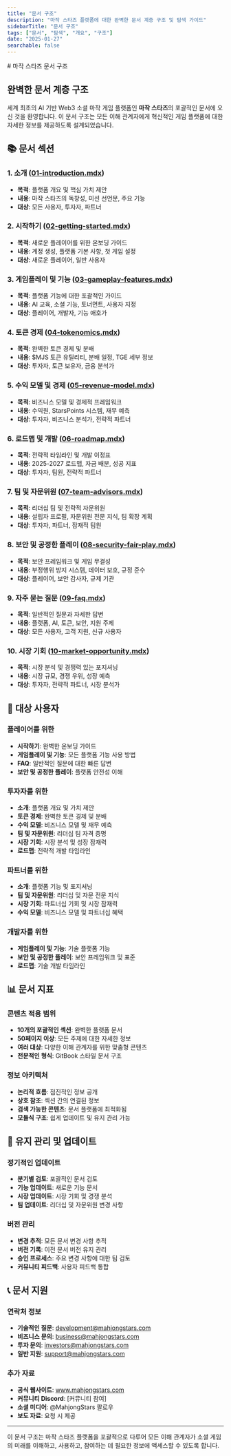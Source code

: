 ```yaml
---
title: "문서 구조"
description: "마작 스타즈 플랫폼에 대한 완벽한 문서 계층 구조 및 탐색 가이드"
sidebarTitle: "문서 구조"
tags: ["문서", "탐색", "개요", "구조"]
date: "2025-01-27"
searchable: false
---
```

<div data-pagefind-ignore>
# 마작 스타즈 문서 구조

## 완벽한 문서 계층 구조

세계 최초의 AI 기반 Web3 소셜 마작 게임 플랫폼인 **마작 스타즈**의 포괄적인 문서에 오신 것을 환영합니다. 이 문서 구조는 모든 이해 관계자에게 혁신적인 게임 플랫폼에 대한 자세한 정보를 제공하도록 설계되었습니다.

## 📚 문서 섹션

### 1. 소개 ([01-introduction.mdx](./01-introduction.mdx))
- **목적**: 플랫폼 개요 및 핵심 가치 제안
- **내용**: 마작 스타즈의 독창성, 미션 선언문, 주요 기능
- **대상**: 모든 사용자, 투자자, 파트너

### 2. 시작하기 ([02-getting-started.mdx](./02-getting-started.mdx))
- **목적**: 새로운 플레이어를 위한 온보딩 가이드
- **내용**: 계정 생성, 플랫폼 기본 사항, 첫 게임 설정
- **대상**: 새로운 플레이어, 일반 사용자

### 3. 게임플레이 및 기능 ([03-gameplay-features.mdx](./03-gameplay-features.mdx))
- **목적**: 플랫폼 기능에 대한 포괄적인 가이드
- **내용**: AI 교육, 소셜 기능, 토너먼트, 사용자 지정
- **대상**: 플레이어, 개발자, 기능 애호가

### 4. 토큰 경제 ([04-tokenomics.mdx](./04-tokenomics.mdx))
- **목적**: 완벽한 토큰 경제 및 분배
- **내용**: $MJS 토큰 유틸리티, 분배 일정, TGE 세부 정보
- **대상**: 투자자, 토큰 보유자, 금융 분석가

### 5. 수익 모델 및 경제 ([05-revenue-model.mdx](./05-revenue-model.mdx))
- **목적**: 비즈니스 모델 및 경제적 프레임워크
- **내용**: 수익원, StarsPoints 시스템, 재무 예측
- **대상**: 투자자, 비즈니스 분석가, 전략적 파트너

### 6. 로드맵 및 개발 ([06-roadmap.mdx](./06-roadmap.mdx))
- **목적**: 전략적 타임라인 및 개발 이정표
- **내용**: 2025-2027 로드맵, 자금 배분, 성공 지표
- **대상**: 투자자, 팀원, 전략적 파트너

### 7. 팀 및 자문위원 ([07-team-advisors.mdx](./07-team-advisors.mdx))
- **목적**: 리더십 팀 및 전략적 자문위원
- **내용**: 설립자 프로필, 자문위원 전문 지식, 팀 확장 계획
- **대상**: 투자자, 파트너, 잠재적 팀원

### 8. 보안 및 공정한 플레이 ([08-security-fair-play.mdx](./08-security-fair-play.mdx))
- **목적**: 보안 프레임워크 및 게임 무결성
- **내용**: 부정행위 방지 시스템, 데이터 보호, 규정 준수
- **대상**: 플레이어, 보안 감사자, 규제 기관

### 9. 자주 묻는 질문 ([09-faq.mdx](./09-faq.mdx))
- **목적**: 일반적인 질문과 자세한 답변
- **내용**: 플랫폼, AI, 토큰, 보안, 지원 주제
- **대상**: 모든 사용자, 고객 지원, 신규 사용자

### 10. 시장 기회 ([10-market-opportunity.mdx](./10-market-opportunity.mdx))
- **목적**: 시장 분석 및 경쟁력 있는 포지셔닝
- **내용**: 시장 규모, 경쟁 우위, 성장 예측
- **대상**: 투자자, 전략적 파트너, 시장 분석가

## 🎯 대상 사용자

### 플레이어를 위한
- **시작하기**: 완벽한 온보딩 가이드
- **게임플레이 및 기능**: 모든 플랫폼 기능 사용 방법
- **FAQ**: 일반적인 질문에 대한 빠른 답변
- **보안 및 공정한 플레이**: 플랫폼 안전성 이해

### 투자자를 위한
- **소개**: 플랫폼 개요 및 가치 제안
- **토큰 경제**: 완벽한 토큰 경제 및 분배
- **수익 모델**: 비즈니스 모델 및 재무 예측
- **팀 및 자문위원**: 리더십 팀 자격 증명
- **시장 기회**: 시장 분석 및 성장 잠재력
- **로드맵**: 전략적 개발 타임라인

### 파트너를 위한
- **소개**: 플랫폼 기능 및 포지셔닝
- **팀 및 자문위원**: 리더십 및 자문 전문 지식
- **시장 기회**: 파트너십 기회 및 시장 잠재력
- **수익 모델**: 비즈니스 모델 및 파트너십 혜택

### 개발자를 위한
- **게임플레이 및 기능**: 기술 플랫폼 기능
- **보안 및 공정한 플레이**: 보안 프레임워크 및 표준
- **로드맵**: 기술 개발 타임라인

## 📊 문서 지표

### 콘텐츠 적용 범위
- **10개의 포괄적인 섹션**: 완벽한 플랫폼 문서
- **50페이지 이상**: 모든 주제에 대한 자세한 정보
- **여러 대상**: 다양한 이해 관계자를 위한 맞춤형 콘텐츠
- **전문적인 형식**: GitBook 스타일 문서 구조

### 정보 아키텍처
- **논리적 흐름**: 점진적인 정보 공개
- **상호 참조**: 섹션 간의 연결된 정보
- **검색 가능한 콘텐츠**: 문서 플랫폼에 최적화됨
- **모듈식 구조**: 쉽게 업데이트 및 유지 관리 가능

## 🔄 유지 관리 및 업데이트

### 정기적인 업데이트
- **분기별 검토**: 포괄적인 문서 검토
- **기능 업데이트**: 새로운 기능 문서
- **시장 업데이트**: 시장 기회 및 경쟁 분석
- **팀 업데이트**: 리더십 및 자문위원 변경 사항

### 버전 관리
- **변경 추적**: 모든 문서 변경 사항 추적
- **버전 기록**: 이전 문서 버전 유지 관리
- **승인 프로세스**: 주요 변경 사항에 대한 팀 검토
- **커뮤니티 피드백**: 사용자 피드백 통합

## 📞 문서 지원

### 연락처 정보
- **기술적인 질문**: development@mahjongstars.com
- **비즈니스 문의**: business@mahjongstars.com
- **투자 문의**: investors@mahjongstars.com
- **일반 지원**: support@mahjongstars.com

### 추가 자료
- **공식 웹사이트**: www.mahjongstars.com
- **커뮤니티 Discord**: [커뮤니티 참여]
- **소셜 미디어**: @MahjongStars 팔로우
- **보도 자료**: 요청 시 제공

---

이 문서 구조는 마작 스타즈 플랫폼을 포괄적으로 다루어 모든 이해 관계자가 소셜 게임의 미래를 이해하고, 사용하고, 참여하는 데 필요한 정보에 액세스할 수 있도록 합니다.
</div>